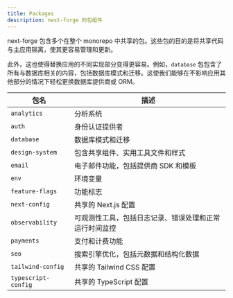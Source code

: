 ---
title: Packages
description: next-forge 的包组件
---

next-forge 包含多个在整个 monorepo 中共享的包。这些包的目的是将共享代码与主应用隔离，使其更容易管理和更新。

此外，这也使得替换应用的不同实现部分变得更容易。例如，`database` 包包含了所有与数据库相关的内容，包括数据库模式和迁移。这使我们能够在不影响应用其他部分的情况下轻松更换数据库提供商或 ORM。

| 包名 | 描述 |
| ------- | ----------- |
| `analytics` | 分析系统 |
| `auth` | 身份认证提供者 |
| `database` | 数据库模式和迁移 |
| `design-system` | 包含共享组件、实用工具文件和样式 |
| `email` | 电子邮件功能，包括提供商 SDK 和模板 |
| `env` | 环境变量 |
| `feature-flags` | 功能标志 |
| `next-config` | 共享的 Next.js 配置 |
| `observability` | 可观测性工具，包括日志记录、错误处理和正常运行时间监控 |
| `payments` | 支付和计费功能 |
| `seo` | 搜索引擎优化，包括元数据和结构化数据 |
| `tailwind-config` | 共享的 Tailwind CSS 配置 |
| `typescript-config` | 共享的 TypeScript 配置 |